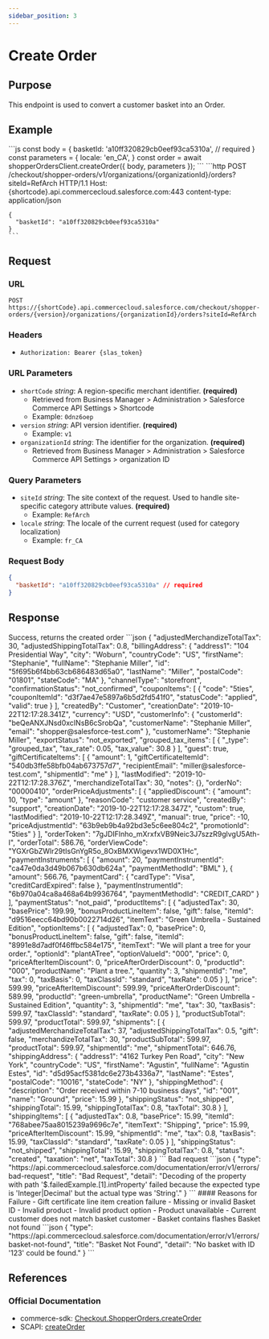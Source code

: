 ```yaml
---
sidebar_position: 3
---
```



# Create Order

## Purpose

This endpoint is used to convert a customer basket into an Order.

## Example

<Tabs>
  <TabItem value="commerce-sdk" label="Commerce SDK">
    ```js
    const body = {
      basketId: 'a10ff320829cb0eef93ca5310a', // required
    }
    const parameters = {
      locale: 'en_CA',
    }
    const order = await shopperOrdersClient.createOrder({ body, parameters });
    ```
  </TabItem>
  <TabItem value="scapi" label="SCAPI">
    ```http
    POST /checkout/shopper-orders/v1/organizations/{organizationId}/orders?siteId=RefArch HTTP/1.1
    Host: {shortcode}.api.commercecloud.salesforce.com:443
    content-type: application/json

    {
      "basketId": "a10ff320829cb0eef93ca5310a"
    }
    ```

  </TabItem>
</Tabs>

## Request

### URL

`POST https://{shortCode}.api.commercecloud.salesforce.com/checkout/shopper-orders/{version}/organizations/{organizationId}/orders?siteId=RefArch`

### Headers

- `Authorization: Bearer {slas_token}`

### URL Parameters

- `shortCode` _string_: A region-specific merchant identifier. **(required)**
  - Retrieved from Business Manager > Administration > Salesforce Commerce API Settings > Shortcode
  - Example: `0dnz6oep`
- `version` _string_: API version identifier. **(required)**
  - Example: `v1`
- `organizationId` _string_: The identifier for the organization. **(required)**
  - Retrieved from Business Manager > Administration > Salesforce Commerce API Settings > organization ID

### Query Parameters

- `siteId` _string_: The site context of the request. Used to handle site-specific category attribute values. **(required)**
  - Example: `RefArch`
- `locale` _string_: The locale of the current request (used for category localization)
  - Example: `fr_CA`

### Request Body

```json
{
  "basketId": "a10ff320829cb0eef93ca5310a" // required
}
```

## Response

<Tabs>
  <TabItem value="200" label="200">
  Success, returns the created order
  ```json
  {
    "adjustedMerchandizeTotalTax": 30,
    "adjustedShippingTotalTax": 0.8,
    "billingAddress": {
      "address1": "104 Presidential Way",
      "city": "Woburn",
      "countryCode": "US",
      "firstName": "Stephanie",
      "fullName": "Stephanie Miller",
      "id": "5f695b6f4bb63cb686483d65a0",
      "lastName": "Miller",
      "postalCode": "01801",
      "stateCode": "MA"
    },
    "channelType": "storefront",
    "confirmationStatus": "not_confirmed",
    "couponItems": [
      {
        "code": "5ties",
        "couponItemId": "d3f7ae47e5897a6b5d2fd541f0",
        "statusCode": "applied",
        "valid": true
      }
    ],
    "createdBy": "Customer",
    "creationDate": "2019-10-22T12:17:28.341Z",
    "currency": "USD",
    "customerInfo": {
      "customerId": "beQeANXJNsd0xcINsB6cSrobQa",
      "customerName": "Stephanie Miller",
      "email": "shopper@salesforce-test.com"
    },
    "customerName": "Stephanie Miller",
    "exportStatus": "not_exported",
    "grouped_tax_items": [
      {
        "_type": "grouped_tax",
        "tax_rate": 0.05,
        "tax_value": 30.8
      }
    ],
    "guest": true,
    "giftCertificateItems": [
      {
        "amount": 1,
        "giftCertificateItemId": "540db3ffe58bfb04ab673757d7",
        "recipientEmail": "miller@salesforce-test.com",
        "shipmentId": "me"
      }
    ],
    "lastModified": "2019-10-22T12:17:28.376Z",
    "merchandizeTotalTax": 30,
    "notes": {},
    "orderNo": "00000410",
    "orderPriceAdjustments": [
      {
        "appliedDiscount": {
          "amount": 10,
          "type": "amount"
        },
        "reasonCode": "customer service",
        "createdBy": "support",
        "creationDate": "2019-10-22T12:17:28.347Z",
        "custom": true,
        "lastModified": "2019-10-22T12:17:28.349Z",
        "manual": true,
        "price": -10,
        "priceAdjustmentId": "63b9eb9b4a92bd3e5c6ee804c2",
        "promotionId": "5ties"
      }
    ],
    "orderToken": "7gJDIFlnho_mXrxfxVB9Neic3J7szzR9glvgU5Ath-I",
    "orderTotal": 586.76,
    "orderViewCode": "YGXrGbZWlr29tIsGnYgR5o_8OxBMXWigevx1WD0X1Hc",
    "paymentInstruments": [
      {
        "amount": 20,
        "paymentInstrumentId": "ca47e0da3d49b067b630db624a",
        "paymentMethodId": "BML"
      },
      {
        "amount": 566.76,
        "paymentCard": {
          "cardType": "Visa",
          "creditCardExpired": false
        },
        "paymentInstrumentId": "6b970a04ca8a468a64b9936764",
        "paymentMethodId": "CREDIT_CARD"
      }
    ],
    "paymentStatus": "not_paid",
    "productItems": [
      {
        "adjustedTax": 30,
        "basePrice": 199.99,
        "bonusProductLineItem": false,
        "gift": false,
        "itemId": "d9516eecc64bd90b0022714d26",
        "itemText": "Green Umbrella - Sustained Edition",
        "optionItems": [
          {
            "adjustedTax": 0,
            "basePrice": 0,
            "bonusProductLineItem": false,
            "gift": false,
            "itemId": "8991e8d7adf0f46ffbc584e175",
            "itemText": "We will plant a tree for your order.",
            "optionId": "plantATree",
            "optionValueId": "000",
            "price": 0,
            "priceAfterItemDiscount": 0,
            "priceAfterOrderDiscount": 0,
            "productId": "000",
            "productName": "Plant a tree.",
            "quantity": 3,
            "shipmentId": "me",
            "tax": 0,
            "taxBasis": 0,
            "taxClassId": "standard",
            "taxRate": 0.05
          }
        ],
        "price": 599.99,
        "priceAfterItemDiscount": 599.99,
        "priceAfterOrderDiscount": 589.99,
        "productId": "green-umbrella",
        "productName": "Green Umbrella - Sustained Edition",
        "quantity": 3,
        "shipmentId": "me",
        "tax": 30,
        "taxBasis": 599.97,
        "taxClassId": "standard",
        "taxRate": 0.05
      }
    ],
    "productSubTotal": 599.97,
    "productTotal": 599.97,
    "shipments": [
      {
        "adjustedMerchandizeTotalTax": 37,
        "adjustedShippingTotalTax": 0.5,
        "gift": false,
        "merchandizeTotalTax": 30,
        "productSubTotal": 599.97,
        "productTotal": 599.97,
        "shipmentId": "me",
        "shipmentTotal": 646.76,
        "shippingAddress": {
          "address1": "4162  Turkey Pen Road",
          "city": "New York",
          "countryCode": "US",
          "firstName": "Agustin",
          "fullName": "Agustin Estes",
          "id": "d5d95acf5381dc6e273b4336a7",
          "lastName": "Estes",
          "postalCode": "10016",
          "stateCode": "NY"
        },
        "shippingMethod": {
          "description": "Order received within 7-10 business days",
          "id": "001",
          "name": "Ground",
          "price": 15.99
        },
        "shippingStatus": "not_shipped",
        "shippingTotal": 15.99,
        "shippingTotalTax": 0.8,
        "taxTotal": 30.8
      }
    ],
    "shippingItems": [
      {
        "adjustedTax": 0.8,
        "basePrice": 15.99,
        "itemId": "768abee75aa8015239a9696c7e",
        "itemText": "Shipping",
        "price": 15.99,
        "priceAfterItemDiscount": 15.99,
        "shipmentId": "me",
        "tax": 0.8,
        "taxBasis": 15.99,
        "taxClassId": "standard",
        "taxRate": 0.05
      }
    ],
    "shippingStatus": "not_shipped",
    "shippingTotal": 15.99,
    "shippingTotalTax": 0.8,
    "status": "created",
    "taxation": "net",
    "taxTotal": 30.8
  }
  ```
  </TabItem>
  <TabItem value="400" label="400">
  Bad request
  ```json
  {
    "type": "https://api.commercecloud.salesforce.com/documentation/error/v1/errors/bad-request",
    "title": "Bad Request",
    "detail": "Decoding of the property with path '$.failedExample.[1].intProperty' failed because the expected type is 'Integer|Decimal' but the actual type was 'String'."
  }
  ```
  #### Reasons for Failure
  - Gift certificate line item creation failure
  - Missing or invalid Basket ID
  - Invalid product
  - Invalid product option
  - Product unavailable
  - Current customer does not match basket customer
  - Basket contains flashes
  </TabItem>
  <TabItem value="404" label="404">
  Basket not found
  ```json
  {
    "type": "https://api.commercecloud.salesforce.com/documentation/error/v1/errors/basket-not-found",
    "title": "Basket Not Found",
    "detail": "No basket with ID '123' could be found."
  }
  ```
  </TabItem>
</Tabs>

## References

### Official Documentation

- commerce-sdk: [Checkout.ShopperOrders.createOrder](https://salesforcecommercecloud.github.io/commerce-sdk/classes/checkout.shopperorders.html#createorder)
- SCAPI: [createOrder](https://developer.salesforce.com/docs/commerce/commerce-api/references/shopper-orders?meta=createOrder)
